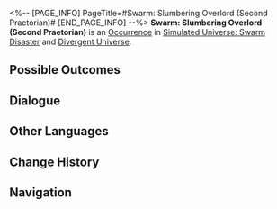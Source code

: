 <%-- [PAGE_INFO]
PageTitle=#Swarm: Slumbering Overlord (Second Praetorian)#
[END_PAGE_INFO] --%>
{{Stub}}
{{Simulated Universe Event Infobox
|id            = 18801-2
|title         = 
|image         = Occurrence Swarm.png
|domains_su    = 
|domains_ext   = 
|domains_swarm = Unknown
|domains_gng   = 
|domains_du    = Unknown
|requirements  = 
|prev          = 
|next          = 
|characters    = 
|factions      = 
|order         = 029
|order_du      = 091
}}
'''Swarm: Slumbering Overlord (Second Praetorian)''' is an [[Divergent Universe/Occurrence|Occurrence]] in [[Simulated Universe: Swarm Disaster]] and [[Divergent Universe]].

==Possible Outcomes==
{{Possible Outcomes
|choice_1 = Leave immediately.
|result_1 = Reduces the HP of all allies to 20% of Max HP.
|modes_1  = du

|choice_2 = Tidy things up.
|result_2 = Enter battle with True Sting. After achieving victory, obtain 2 Blessing(s) and 3 Curio(s).
|modes_2  = du

|choice_3 = Offer your spore sacks to the lord.
|result_3 = Lose Curio: Insect Web and gain 3 random Curio(s).
|modes_3  = du

|choice_4 = Leave.
|result_4 = Low chance to leave safely. (High chance to cause the Swarm's alertness to be greatly increased)
|modes_4  = swarm

|choice_5 = Help the "Nameless."
|result_5 = Low chance to obtain a random Curio. High chance to consume all allies' HP to 20% of Max HP. (The Swarm's alertness will be greatly increased)
|modes_5  = swarm

}}
<!--
==Gameplay Notes==
* 
-->
==Dialogue==
{{Dialogue Start}}
:{{tx}}
{{Dialogue End}}

==Other Languages==
{{Other Languages
|en   = Swarm: Slumbering Overlord (Second Praetorian)
|zhs  = 虫潮•沉睡领主（二级卫戍）
|zht  = 蟲潮•沉睡領主（二級衛戍）
|ja   = {{Rubi|虫|むし}}の{{Rubi|潮|しお}}・{{Rubi|深眠|しんみん}}の{{Rubi|領主|りょうしゅ}}（{{Rubi|二級守備|にきゅうしゅび}}）
|ko   = 곤충 파도•깊이 잠든 영주(2급 경비)
|es   = Enjambre: Cacique dormido (segundo pretoriano)
|fr   = Le seigneur assoupi de l'Essaim (deuxième prétorien)
|ru   = Жужжание: Повелитель сна (гарнизон ур. 2)
|th   = คลื่นแมลง: ท่านผู้หลับใหล (กองกำลังระดับ 2)
|vi   = Côn Trùng - Lãnh Chúa Ngủ Say (Cảnh Vệ Cấp 2)
|de   = Der Schwarm: Schlafender Herrscher (Garnisonsstufe 2)
|id   = Swarm: Raja yang Tertidur (Garnisun Tingkat 2)
|pt   = Enxame: Soberano Adormecido (Segundo Pretoriano)
}}

==Change History==
{{Change History|1.3}}

==Navigation==
{{Occurrence Navbox}}